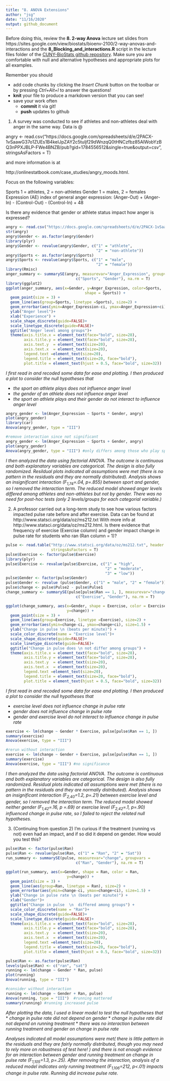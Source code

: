 ```yaml
---
title: "8. ANOVA Extensions"
author: "jsg"
date: "11/16/2020"
output: github_document
---
```

Before doing this, review the **8. 2-way Anova** lecture set slides from 
https://sites.google.com/view/biostats/bioenv-2100/2-way-anovas-and-interactions and
the **8_Blocking_and_interactions.R** script in the lecture files folder of the
[CUNY-BioStats github repository](https://github.com/jsgosnell/CUNY-BioStats).
Make sure you are comfortable with null and alternative hypotheses and appropriate plots
for all examples.


Remember you should

* add code chunks by clicking the *Insert Chunk* button on the toolbar or by
pressing *Ctrl+Alt+I* to answer the questions!
* **knit** your file to produce a markdown version that you can see!
* save your work often 
  * **commit** it via git!
  * **push** updates to github
  


1. A survey was conducted to see if athletes and non-athletes deal with anger in
the same way.  Data is @

angry <- read.csv("https://docs.google.com/spreadsheets/d/e/2PACX-1vSaawG37o1ZUEs1B4keIJpZAY2c5tuljf29dWnzqQ0tHNCzfbz85AlWobYzBQ3nPPXJBLP-FWe4BNZB/pub?gid=1784556512&single=true&output=csv", stringsAsFactors = T)

and more information is at 

http://onlinestatbook.com/case_studies/angry_moods.html.

Focus on the following variables:

Sports
1 = athletes, 2 = non-athletes
Gender
1 = males, 2 = females
Expression (AE)
index of general anger expression: 
(Anger-Out) + (Anger-In) - (Control-Out) - (Control-In) + 48

Is there any evidence that gender or athlete status impact how anger is expressed?

```r
angry <- read.csv("https://docs.google.com/spreadsheets/d/e/2PACX-1vSaawG37o1ZUEs1B4keIJpZAY2c5tuljf29dWnzqQ0tHNCzfbz85AlWobYzBQ3nPPXJBLP-FWe4BNZB/pub?gid=1784556512&single=true&output=csv", stringsAsFactors = T)
str(angry)
angry$Gender <- as.factor(angry$Gender)
library(plyr)
angry$Gender <- revalue(angry$Gender, c("1" = "athlete", 
                                        "2" = "non-athlete"))
angry$Sports <- as.factor(angry$Sports)
angry$Sports <- revalue(angry$Sports, c("1" = "male",
                                        "2" = "female"))
library(Rmisc)
anger_summary <- summarySE(angry, measurevar="Anger_Expression", groupvars =
                               c("Sports", "Gender"), na.rm = T)
library(ggplot2)
ggplot(anger_summary, aes(x=Gender, y=Anger_Expression, color=Sports, 
                                   shape = Sports)) +
  geom_point(size = 3) +
  geom_line(aes(group=Sports, linetype =Sports), size=2) +
  geom_errorbar(aes(ymin=Anger_Expression-ci, ymax=Anger_Expression+ci), size=1.5) +
  ylab("Anger level")+ 
  xlab("Experience") + 
  scale_shape_discrete(guide=FALSE)+
  scale_linetype_discrete(guide=FALSE)+
  ggtitle("Anger level among groups")+
  theme(axis.title.x = element_text(face="bold", size=28), 
        axis.title.y = element_text(face="bold", size=28), 
        axis.text.y  = element_text(size=20),
        axis.text.x  = element_text(size=20), 
        legend.text =element_text(size=20),
        legend.title = element_text(size=20, face="bold"),
        plot.title = element_text(hjust = 0.5, face="bold", size=32))
```
*I first read in and recoded some data for ease and plotting. I then produced a 
plot to consider the null hypotheses that* 

* *the sport an athlete plays does not influence anger level*
* *the gender of an athlete does not influence anger level*
* *the sport an athlete plays and their gender do not interact to influence anger 
level*

```r
angry_gender <- lm(Anger_Expression ~ Sports * Gender, angry)
plot(angry_gender)
library(car)
Anova(angry_gender, type = "III")

#remove interaction since not significant
angry_gender <- lm(Anger_Expression ~ Sports + Gender, angry)
plot(angry_gender)
Anova(angry_gender, type = "III") #only differs among those who play sports
```
*I then analyzed the data using factorial ANOVA.
The outcome is continuous 
and both explanatory variables are categorical. The design is also fully randomized. Resildual plots indicated all assumptions were met
(there is no pattern in the residuals and they are normally distributed).
Analysis shows an insignificant interaction (F~1,74~=.04, p=.855) between 
sport and gender, so I removed the interaction term. The reduced model
showed anger levels differed among athletes and non-athletes but not by 
gender. There was no need for post-hoc tests (only 2 levels/groups for
each categorial variable.)*

2. A professor carried out a long-term study to see how various factors impacted
pulse rate before and after exercise.  Data can be found at 
http://www.statsci.org/data/oz/ms212.txt
With more info at 
http://www.statsci.org/data/oz/ms212.html.
Is there evidence that frequency of exercise
(Exercise column) and gender impact change in pulse rate for students who ran 
(Ran column = 1)?

```r
pulse <- read.table("http://www.statsci.org/data/oz/ms212.txt", header = T, 
                    stringsAsFactors = T)
pulse$Exercise <- factor(pulse$Exercise)
library(plyr)
pulse$Exercise <- revalue(pulse$Exercise, c("1" = "high", 
                                            "2" = "moderate", 
                                            "3" = "low"))
pulse$Gender <- factor(pulse$Gender)
pulse$Gender <- revalue (pulse$Gender, c("1" = "male", "2" = "female"))
pulse$change <- pulse$Pulse2 - pulse$Pulse1
change_summary <- summarySE(pulse[pulse$Ran == 1, ], measurevar="change", groupvars =
                               c("Exercise", "Gender"), na.rm = T)

ggplot(change_summary, aes(x=Gender, shape = Exercise, color = Exercise,
                           y=change)) +
  geom_point(size = 3) +
  geom_line(aes(group=Exercise, linetype =Exercise), size=2) +
  geom_errorbar(aes(ymin=change-ci, ymax=change+ci), size=1.5) +
  ylab("Change in pulse \n (beats per minute)") +
  scale_color_discrete(name = "Exercise level")+
  scale_shape_discrete(guide=FALSE)+
  scale_linetype_discrete(guide=FALSE)+
  ggtitle("Change in pulse does \n not differ among groups") +
  theme(axis.title.x = element_text(face="bold", size=28), 
        axis.title.y = element_text(face="bold", size=28), 
        axis.text.y  = element_text(size=20),
        axis.text.x  = element_text(size=20), 
        legend.text =element_text(size=20),
        legend.title = element_text(size=20, face="bold"),
        plot.title = element_text(hjust = 0.5, face="bold", size=32))
```
*I first read in and recoded some data for ease and plotting. I then produced a 
plot to consider the null hypotheses that* 

* *exercise level does not influence change in pulse rate*
* *gender does not influence change in pulse rate*
* *gender and exercise level do not interact to influence change in pulse rate*

```r
exercise <- lm(change ~ Gender * Exercise, pulse[pulse$Ran == 1, ])
summary(exercise)
Anova(exercise, type = "III")

#rerun without interaction
exercise <- lm(change ~ Gender + Exercise, pulse[pulse$Ran == 1, ])
summary(exercise)
Anova(exercise, type = "III") #no significance
```

*I then analyzed the data using factorial ANOVA.
The outcome is continuous 
and both explanatory variables are categorical. The design is also fully randomized. Residual plots indicated all assumptions were met
(there is no pattern in the residuals and they are normally distributed).
Analysis shows an insignificant interaction (F~2,40~=1.2, p=.21) between 
exercise level and gender, so I removed the interaction term. The reduced model
showed neither gender (F~1,42~=.16, p =.69) or exercise level (F~2,42~=.1, p=.90) 
influenced change in pulse rate, so I failed to reject the related null 
hypotheses.*

3. (Continuing from question 2) I’m curious if the treatment (running vs not) even had an impact, and if so did it depend on gender. How would you test this?  

```r
pulse$Ran <- factor(pulse$Ran)
pulse$Ran <- revalue(pulse$Ran, c("1" = "Ran", "2" = "Sat"))
run_summary <- summarySE(pulse, measurevar="change", groupvars =
                               c("Ran", "Gender"), na.rm = T)

ggplot(run_summary, aes(x=Gender, shape = Ran, color = Ran,
                           y=change)) +
  geom_point(size = 3) +
  geom_line(aes(group=Ran, linetype = Ran), size=2) +
  geom_errorbar(aes(ymin=change-ci, ymax=change+ci), size=1.5) +
  ylab("Change in pulse rate \n (beats per minute)") +
  xlab("Gender")+
  ggtitle("Change in pulse  \n  differed among groups") +
  scale_color_discrete(name = "Ran")+
  scale_shape_discrete(guide=FALSE)+
  scale_linetype_discrete(guide=FALSE)+
  theme(axis.title.x = element_text(face="bold", size=28), 
        axis.title.y = element_text(face="bold", size=28), 
        axis.text.y  = element_text(size=20),
        axis.text.x  = element_text(size=20), 
        legend.text =element_text(size=20),
        legend.title = element_text(size=20, face="bold"),
        plot.title = element_text(hjust = 0.5, face="bold", size=32))

pulse$Ran <- as.factor(pulse$Ran)
levels(pulse$Ran) <- c("ran", "sat")
running <- lm(change ~ Gender * Ran, pulse)
plot(running)
Anova(running, type = "III") 

#consider without interaction
running <- lm(change ~ Gender + Ran, pulse)
Anova(running, type = "III")  #running mattered
summary(running) #running increased pulse
```
*After plotting the data, I used a linear model to test the null hypotheses that*
* *change in pulse rate did not depend on gender*
* *change in pulse rate did not depend on running treatment*
* *there was no interaction between running treatment and gender on change in pulse
rate*

*Analyses indicated all model assumptions were met(
there is little pattern in the residuals and they are fairly normally distributed,
though you may need to rely more on robustness of test here!
) and there is not enough evidence for an interaction between gender and running
treatment on change in pulse rate (F~1,105~=1.3, p=.25). After removing the interaction,
analysis of a reduced model indicates only running treatment (F~1,106~=212, p<.01)
impacts change in pulse rate. Running did increase pulse rate.*